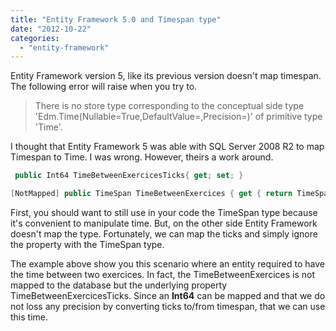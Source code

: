 ```yaml
---
title: "Entity Framework 5.0 and Timespan type"
date: "2012-10-22"
categories: 
  - "entity-framework"
---
```


Entity Framework version 5, like its previous version doesn't map timespan. The following error will raise when you try to.

> There is no store type corresponding to the conceptual side type 'Edm.Time(Nullable=True,DefaultValue=,Precision=)' of primitive type 'Time'.

I thought that Entity Framework 5 was able with SQL Server 2008 R2 to map Timespan to Time. I was wrong. However, theirs a work around.


```csharp
 public Int64 TimeBetweenExercicesTicks{ get; set; }

[NotMapped] public TimeSpan TimeBetweenExercices { get { return TimeSpan.FromTicks(TimeBetweenExercicesTicks); } set { TimeBetweenExercicesTicks= value.Ticks; } } 
```

First, you should want to still use in your code the TimeSpan type because it's convenient to manipulate time. But, on the other side Entity Framework doesn't map the type. Fortunately, we can map the ticks and simply ignore the property with the TimeSpan type.

The example above show you this scenario where an entity required to have the time between two exercices. In fact, the TimeBetweenExercices is not mapped to the database but the underlying property TimeBetweenExercicesTicks. Since an **Int64** can be mapped and that we do not loss any precision by converting ticks to/from timespan, that we can use this time.
